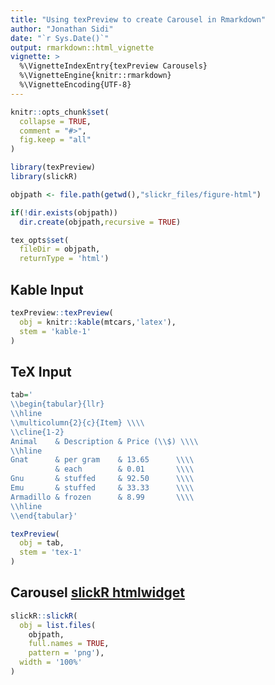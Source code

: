 ```yaml
---
title: "Using texPreview to create Carousel in Rmarkdown"
author: "Jonathan Sidi"
date: "`r Sys.Date()`"
output: rmarkdown::html_vignette
vignette: >
  %\VignetteIndexEntry{texPreview Carousels}
  %\VignetteEngine{knitr::rmarkdown}
  %\VignetteEncoding{UTF-8}
---
```


```r
knitr::opts_chunk$set(
  collapse = TRUE,
  comment = "#>",
  fig.keep = "all"
)
```

```r
library(texPreview)
library(slickR)
```

```r

objpath <- file.path(getwd(),"slickr_files/figure-html")

if(!dir.exists(objpath))
  dir.create(objpath,recursive = TRUE)

tex_opts$set(
  fileDir = objpath,
  returnType = 'html')
```

## Kable Input

```r

texPreview::texPreview(
  obj = knitr::kable(mtcars,'latex'),
  stem = 'kable-1'
)

```

## TeX Input

```r

tab='
\\begin{tabular}{llr}
\\hline
\\multicolumn{2}{c}{Item} \\\\
\\cline{1-2}
Animal    & Description & Price (\\$) \\\\
\\hline
Gnat      & per gram    & 13.65      \\\\
          & each        & 0.01       \\\\
Gnu       & stuffed     & 92.50      \\\\
Emu       & stuffed     & 33.33      \\\\
Armadillo & frozen      & 8.99       \\\\
\\hline
\\end{tabular}'

texPreview(
  obj = tab,
  stem = 'tex-1'
)
```

## Carousel [slickR htmlwidget](https://github.com/metrumresearchgroup/slickr)

```r
slickR::slickR(
  obj = list.files(
    objpath,
    full.names = TRUE,
    pattern = 'png'),
  width = '100%'
)
```